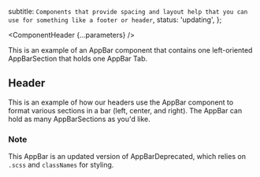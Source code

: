 

  subtitle: `Components that provide spacing and layout help that you can use for something like a footer or header`,
  status: 'updating',
};

<Meta of={AppBarStories} />

<ComponentHeader {...parameters} />

This is an example of an AppBar component that contains one left-oriented AppBarSection that holds one AppBar Tab.

<Canvas>
  <Story of={AppBarStories.Default} />
</Canvas>

<Controls />

## Header

This is an example of how our headers use the AppBar component to format various sections in a bar (left, center, and right). The AppBar can hold as many AppBarSections as you'd like.

<Canvas>
  <Story of={AppBarStories.Header} />
</Canvas>

### Note

This AppBar is an updated version of AppBarDeprecated, which relies on `.scss` and `classNames` for styling.
